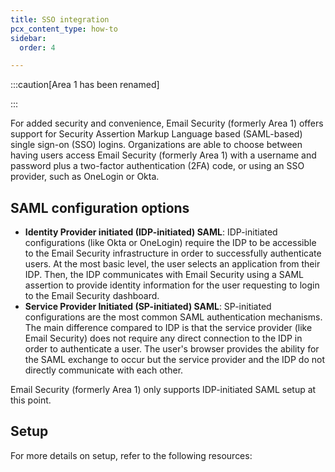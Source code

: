 ```yaml
---
title: SSO integration
pcx_content_type: how-to
sidebar:
  order: 4

---
```



:::caution[Area 1 has been renamed]


<Render file="rename-area1-to-ces" />


:::

For added security and convenience, Email Security (formerly Area 1) offers support for <GlossaryTooltip term="SAML">Security Assertion Markup Language based (SAML-based)</GlossaryTooltip> single sign-on (SSO) logins. Organizations are able to choose between having users access Email Security (formerly Area 1) with a username and password plus a <GlossaryTooltip term="two-factor authentication (2FA)">two-factor authentication (2FA)</GlossaryTooltip> code, or using an SSO provider, such as OneLogin or Okta.

## SAML configuration options

* **Identity Provider initiated (IDP-initiated) SAML**: IDP-initiated configurations (like Okta or OneLogin) require the IDP to be accessible to the Email Security infrastructure in order to successfully authenticate users. At the most basic level, the user selects an application from their IDP. Then, the IDP communicates with Email Security using a SAML assertion to provide identity information for the user requesting to login to the Email Security dashboard.
* **Service Provider Initiated (SP-initiated) SAML**: SP-initiated configurations are the most common SAML authentication mechanisms. The main difference compared to IDP is that the service provider (like Email Security) does not require any direct connection to the IDP in order to authenticate a user. The user's browser provides the ability for the SAML exchange to occur but the service provider and the IDP do not directly communicate with each other.

Email Security (formerly Area 1) only supports IDP-initiated SAML setup at this point.

## Setup

For more details on setup, refer to the following resources:

<DirectoryListing />
